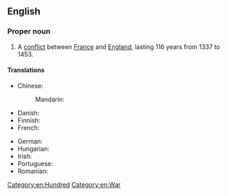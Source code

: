 ==English==
{{wikipedia}}

===Proper noun===
{{en-proper noun|head=the [[hundred|Hundred]] [[years|Years']] [[war|War]]}}

# A [[conflict]] between [[France]] and [[England]], lasting 116 years from 1337 to 1453.

====Translations====
{{trans-top|a conflict between France and England, lasting 116 years from 1337 to 1453}}
* Chinese:
*: Mandarin: {{t-needed|cmn}}
* Danish: {{t|da|Hundredårskrigen}}
* Finnish: {{t-needed|fi}}
* French: {{t|fr|guerre de cent ans|f}}
{{trans-mid}}
* German: {{t+|de|Hundertjähriger Krieg|m}}
* Hungarian: {{t|hu|százéves háború}}
* Irish: {{t|ga|Cogadh Céad Bliain|m}}
* Portuguese: {{t-needed|pt}}
* Romanian: {{t|ro|Războiul de o sută de ani|n}}
{{trans-bottom}}

[[Category:en:Hundred]]
[[Category:en:War]]